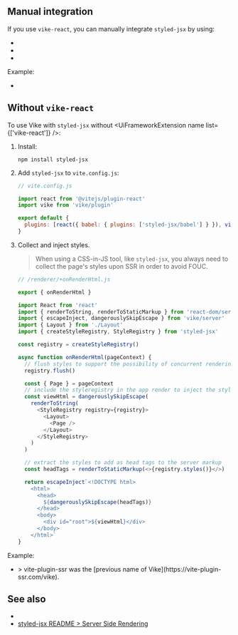 
<CommunityNote tool="styled-jsx" url="https://github.com/vercel/styled-jsx" hasExtension="react" />

## Manual integration

If you use <Link href="/vike-react">`vike-react`</Link>, you can manually integrate `styled-jsx` by using:
- <Link href="/onBeforeRenderHtml" doNotInferSectionTitle />
- <Link href="/Wrapper" doNotInferSectionTitle />
- <Link href="/onAfterRenderHtml" doNotInferSectionTitle />

Example:
 - <Example timestamp="2024.12" repo="phonzammi/vike-react-styled-jsx-example" />

## Without `vike-react`

To use Vike with `styled-jsx` without <UiFrameworkExtension name list={['vike-react']} />:

1. Install:

   ```shell
   npm install styled-jsx
   ```

2. Add `styled-jsx` to `vite.config.js`:

   ```js
   // vite.config.js

   import react from '@vitejs/plugin-react'
   import vike from 'vike/plugin'

   export default {
     plugins: [react({ babel: { plugins: ['styled-jsx/babel'] } }), vike()]
   }
   ```

3. Collect and inject styles.
   > When using a CSS-in-JS tool, like `styled-jsx`, you always need to collect the page's styles upon SSR in order <Link href="/css-in-js">to avoid FOUC</Link>.

   ```js
   // /renderer/+onRenderHtml.js

   export { onRenderHtml }

   import React from 'react'
   import { renderToString, renderToStaticMarkup } from 'react-dom/server'
   import { escapeInject, dangerouslySkipEscape } from 'vike/server'
   import { Layout } from './Layout'
   import { createStyleRegistry, StyleRegistry } from 'styled-jsx'

   const registry = createStyleRegistry()

   async function onRenderHtml(pageContext) {
     // flush styles to support the possibility of concurrent rendering
     registry.flush()

     const { Page } = pageContext
     // include the styleregistry in the app render to inject the styles
     const viewHtml = dangerouslySkipEscape(
       renderToString(
         <StyleRegistry registry={registry}>
           <Layout>
             <Page />
           </Layout>
         </StyleRegistry>
       )
     )

     // extract the styles to add as head tags to the server markup
     const headTags = renderToStaticMarkup(<>{registry.styles()}</>)

     return escapeInject`<!DOCTYPE html>
       <html>
         <head>
           ${dangerouslySkipEscape(headTags)}
         </head>
         <body>
           <div id="root">${viewHtml}</div>
         </body>
       </html>`
   }
   ```

Example:
 - <Example timestamp="2023.07" repo="jeremypress/vite-ssr-styled-jsx" />
   > vite-plugin-ssr was the [previous name of Vike](https://vite-plugin-ssr.com/vike).

## See also

- <Link href="/css-in-js" doNotInferSectionTitle />
- [styled-jsx README > Server Side Rendering](https://github.com/vercel/styled-jsx#server-side-rendering)
